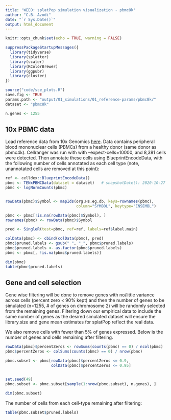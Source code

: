 ```yaml
---
title: 'WEEO: splatPop simulation visualization - pbmc8k'
author: "C.B. Azodi"
date: "`r Sys.Date()`"
output: html_document
---
```


```r
knitr::opts_chunk$set(echo = TRUE, warning = FALSE)
```

```r
suppressPackageStartupMessages({
  library(tidyverse)
  library(splatter)
  library(scater)
  library(RColorBrewer)
  library(ggpubr)
  library(cluster)
})

source("code/sce_plots.R")
save.fig <- TRUE
params.path <- "output/01_simulations/01_reference-params/pbmc8k/"
dataset <- "pbmc8k"

n.genes <- 1255
```

## 10x PBMC data

Load reference data from 10x Genomics [here](https://support.10xgenomics.com/single-cell-gene-expression/datasets/2.1.0/pbmc8k). Data contains peripheral blood mononuclear cells (PBMCs) from a healthy donor (same donor as pbmc4k). Cellranger was run with with --expect-cells=10000, and 8,381 cells were detected. Then annotate these cells using BlueprintEncodeData, with the following number of cells annotated as each cell type (note, unannotated cells are removed at this point): 

```r
ref <- celldex::BlueprintEncodeData()
pbmc <- TENxPBMCData(dataset = dataset)   # snapshotDate(): 2020-10-27
pbmc <- logNormCounts(pbmc)


rowData(pbmc)$Symbol <- mapIds(org.Hs.eg.db, keys=rownames(pbmc), 
                               column="SYMBOL", keytype="ENSEMBL")

pbmc <- pbmc[!is.na(rowData(pbmc)$Symbol), ]
rownames(pbmc) <- rowData(pbmc)$Symbol

pred <- SingleR(test=pbmc, ref=ref, labels=ref$label.main)

colData(pbmc) <- cbind(colData(pbmc), pred)
pbmc$pruned.labels <- gsub(" ", "_", pbmc$pruned.labels)
pbmc$pruned.labels <- as.factor(pbmc$pruned.labels)
pbmc <- pbmc[, !is.na(pbmc$pruned.labels)]

dim(pbmc)
table(pbmc$pruned.labels)
```

## Gene and cell selection

Gene wise filtering will be done to remove genes with no/little variance across cells (percent zero < 90% kept) and then the number of genes to be simulated (n=1255, # of genes on chromosome 2) will be randomly selected from the remaining genes. Filtering down our empirical data to include the same number of genes as the desired simulated dataset will ensure the library.size and gene mean estimates for splatPop reflect the real data. 

We also remove cells with fewer than 5% of genes expressed. Below is the number of genes and cells remaining after filtering. 

```r
rowData(pbmc)$percentZeros <- rowSums(counts(pbmc) == 0) / ncol(pbmc)
pbmc$percentZeros <- colSums(counts(pbmc) == 0) / nrow(pbmc)

pbmc.subset <- pbmc[rowData(pbmc)$percentZeros <= 0.9, 
                    colData(pbmc)$percentZeros <= 0.95]


set.seed(49)
pbmc.subset <- pbmc.subset[sample(1:nrow(pbmc.subset), n.genes), ]

dim(pbmc.subset)

```

The number of cells from each cell-type remaining after filtering: 

```r
table(pbmc.subset$pruned.labels)
```



